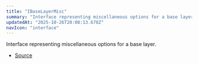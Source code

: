 ```yaml
---
title: "IBaseLayerMisc"
summary: "Interface representing miscellaneous options for a base layer."
updatedAt: "2025-10-26T20:08:13.678Z"
navIcon: "interface"
---
```



Interface representing miscellaneous options for a base layer.

<Table data={{ headers: [{"content":"Property","key":"property","sortable":true},{"content":"Type","key":"type","sortable":true},{"content":"Value","key":"value","sortable":true},{"content":"Description","key":"description"}], rows: [["id","[string](https://developer.mozilla.org/en-US/docs/Web/JavaScript/Reference/Global_Objects/String)","\\-","The unique identifier of the layer (optional)."],["visible","[boolean](https://developer.mozilla.org/en-US/docs/Web/JavaScript/Reference/Global_Objects/Boolean)","\\-","Whether the layer is visible (optional)."],["zIndex","[number](https://developer.mozilla.org/en-US/docs/Web/JavaScript/Reference/Global_Objects/Number)","\\-","The z-index of the layer (optional)."]] }} />


- [Source](https://github.com/NMMTY/LazyCanvas/blob/ba3e53b2fefc78794f94d50b21443818f2774649/packages/lazycanvas/src/structures/components/BaseLayer.ts#L112)